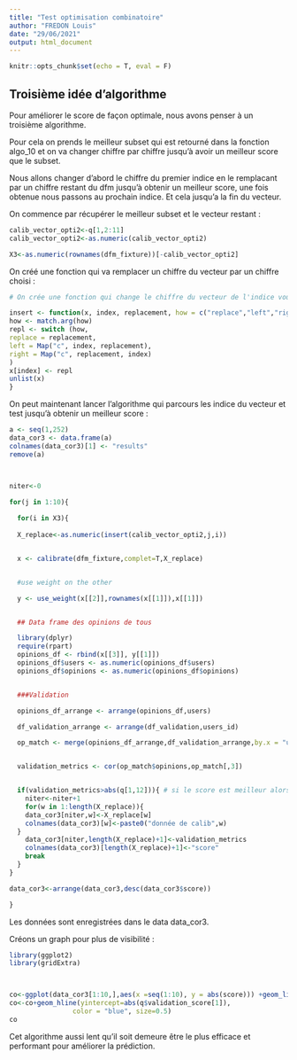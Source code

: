 ```yaml
---
title: "Test optimisation combinatoire"
author: "FREDON Louis"
date: "29/06/2021"
output: html_document
---
```


```r
knitr::opts_chunk$set(echo = T, eval = F)
```

## Troisième idée d'algorithme


Pour améliorer le score de façon optimale, nous avons penser à un troisième algorithme.

Pour cela on prends le meilleur subset qui est retourné dans la fonction algo_10 et on va changer chiffre par chiffre jusqu'à avoir un meilleur score que le subset.

Nous allons changer d'abord le chiffre du premier indice en le remplacant par un chiffre restant du dfm jusqu'à obtenir un meilleur score, une fois obtenue nous passons au prochain indice. 
Et cela jusqu'a la fin du vecteur.

On commence par récupérer le meilleur subset et le vecteur restant :

```r
calib_vector_opti2<-q[1,2:11]
calib_vector_opti2<-as.numeric(calib_vector_opti2)

X3<-as.numeric(rownames(dfm_fixture))[-calib_vector_opti2]

```

On créé une fonction qui va remplacer un chiffre du vecteur par un chiffre choisi :

```r
# On crée une fonction qui change le chiffre du vecteur de l'indice voulu

insert <- function(x, index, replacement, how = c("replace","left","right")) {
how <- match.arg(how)
repl <- switch (how,
replace = replacement,
left = Map("c", index, replacement),
right = Map("c", replacement, index)
)
x[index] <- repl
unlist(x)
}
```

On peut maintenant lancer l'algorithme qui parcours les indice du vecteur et test jusqu'à obtenir un meilleur score :

```r



a <- seq(1,252)
data_cor3 <- data.frame(a)
colnames(data_cor3)[1] <- "results"
remove(a)



niter<-0

for(j in 1:10){
  
  for(i in X3){
  
  X_replace<-as.numeric(insert(calib_vector_opti2,j,i))


  x <- calibrate(dfm_fixture,complet=T,X_replace)


  #use weight on the other

  y <- use_weight(x[[2]],rownames(x[[1]]),x[[1]])


  ## Data frame des opinions de tous

  library(dplyr)
  require(rpart)
  opinions_df <- rbind(x[[3]], y[[1]])
  opinions_df$users <- as.numeric(opinions_df$users)
  opinions_df$opinions <- as.numeric(opinions_df$opinions)


  ###Validation

  opinions_df_arrange <- arrange(opinions_df,users)

  df_validation_arrange <- arrange(df_validation,users_id)

  op_match <- merge(opinions_df_arrange,df_validation_arrange,by.x = "users",by.y = "users_id")


  validation_metrics <- cor(op_match$opinions,op_match[,3])


  if(validation_metrics>abs(q[1,12])){ # si le score est meilleur alors on garde et on passe a l'indice suivant 
    niter<-niter+1
    for(w in 1:length(X_replace)){
    data_cor3[niter,w]<-X_replace[w]
    colnames(data_cor3)[w]<-paste0("donnée de calib",w)
  }
    data_cor3[niter,length(X_replace)+1]<-validation_metrics
    colnames(data_cor3)[length(X_replace)+1]<-"score"
    break
  }
}

data_cor3<-arrange(data_cor3,desc(data_cor3$score))

}
```


Les données sont enregistrées dans le data data_cor3.

Créons un graph pour plus de visibilité :

```r
library(ggplot2)
library(gridExtra)



co<-ggplot(data_cor3[1:10,],aes(x =seq(1:10), y = abs(score))) +geom_line()+geom_point()
co<-co+geom_hline(yintercept=abs(q$validation_score[1]), 
                color = "blue", size=0.5)
co

```


Cet algorithme aussi lent qu'il soit demeure être le plus efficace et performant pour améliorer la prédiction.
